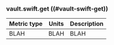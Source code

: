 ### vault.swift.get ((#vault-swift-get))

Metric type | Units | Description
----------- | ----- | -----------
BLAH     | BLAH    | BLAH